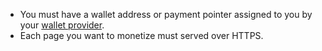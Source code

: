 - You must have a wallet address or payment pointer assigned to you by your [wallet provider](/resources/wallets). 
- Each page you want to monetize must served over HTTPS.